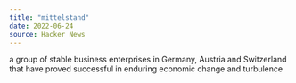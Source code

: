 ```yaml
---
title: "mittelstand"
date: 2022-06-24
source: Hacker News
---
```


a group of stable business enterprises in Germany, Austria and Switzerland that have proved successful in enduring economic change and turbulence
